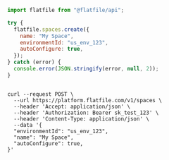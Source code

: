 <CodeGroup>

```javascript node
import flatfile from "@flatfile/api";

try {
  flatfile.spaces.create({
    name: "My Space",
    environmentId: "us_env_123",
    autoConfigure: true,
  });
} catch (error) {
  console.error(JSON.stringify(error, null, 2));
}
```

```shell curl

curl --request POST \
  --url https://platform.flatfile.com/v1/spaces \
  --header 'Accept: application/json' \
  --header 'Authorization: Bearer sk_test_123' \
  --header 'Content-Type: application/json' \
  --data '{
  "environmentId": "us_env_123",
  "name": "My Space",
  "autoConfigure": true,
}'
```

</CodeGroup>
